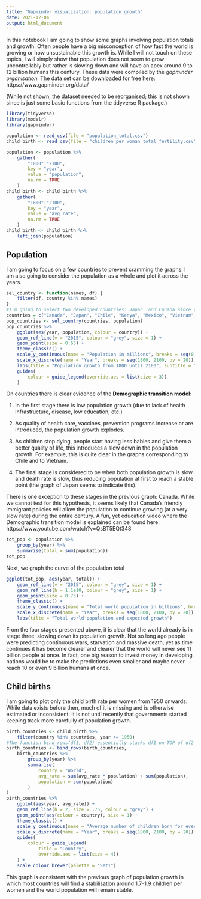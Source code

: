 ```yaml
---
title: "Gapminder visualisation: population growth"
date: 2021-12-04
output: html_document
---
```


In this notebook I am going to show some graphs involving population totals and growth. Often people have a big misconception of how fast the world is growing or how unsustainable this growth is. While I will not touch on these topics, I will simply show that population does not seem to grow uncontrollably but rather is slowing down and will have an apex around 9 to 12 billion humans this century. These data were compiled by the _gapminder organisation._ The data set can be downloaded for free here: https://www.gapminder.org/data/

(While not shown, the dataset needed to be reorganised; this is not shown since is just some basic functions from the tidyverse R package.)

```r
library(tidyverse)
library(modelr)
library(gapminder)

population <- read_csv(file = "population_total.csv")
child_birth <- read_csv(file = "children_per_woman_total_fertility.csv")

population <- population %>%
	gather(
		"1800":"2100",
		key = "year",
		value = "population",
		na.rm = TRUE
	)
child_birth <- child_birth %>%
	gather(
		"1800":"2100",
		key = "year",
		value = "avg_rate",
		na.rm = TRUE
	)
child_birth <- child_birth %>%
	left_join(population)
```


Population
-----------------------------------------------------------------
I am going to focus on a few countries to prevent cramming the graphs. I am also going to consider the population as a whole and plot it across the years.

```r
sel_country <- function(names, df) {
	filter(df, country %in% names)
}
#I'm going to select two developed countries: Japan  and Canada since their populations are fairly aged and young, resp. I also will select several other countries in the developing world.
countries = c("Canada", "Japan", "Chile", "Kenya", "Mexico", "Vietnam", "Ethiopia", "Congo")
pop_countries <- sel_country(countries, population)
pop_countries %>%
	ggplot(aes(year, population, colour = country)) +
	geom_ref_line(v = "2015", colour = "grey", size = 1) +
	geom_point(size = 0.65) +
	theme_classic() +
	scale_y_continuous(name = "Population in millions", breaks = seq(0, 3e8, by = 15e6), labels = seq(0, 300, by = 15)) +
	scale_x_discrete(name = "Year", breaks = seq(1800, 2100, by = 20)) +
	labs(title = "Population growth from 1800 until 2100", subtitle = "Expected growth from 2015 onwards") +
	guides(
		colour = guide_legend(override.aes = list(size = 3))
	)
```
On countries there is clear evidence of the **Demographic transition model:**

1. In the first stage there is low population growth (due to lack of health infrastructure, disease, low education, etc.)

2. As quality of health care, vaccines, prevention programs increase or are introduced, the population growth explodes.

3. As children stop dying, people start having less babies and give them a better quality of life, this introduces a slow down in the population growth. For example, this is quite clear in the graphs corresponding to Chile and to Vietnam.

4. The final stage is considered to be when both population growth is slow and death rate is slow, thus reducing population at first to reach a stable point (the graph of Japan seems to indicate this).

There is one exception to these stages in the previous graph: Canada. While we cannot test for this hypothesis, it seems likely that Canada's friendly immigrant policies will allow the population to continue growing (at a very slow rate) during the entire century. A fun, yet education video where the Demographic transition model is explained can be found here: https://www.youtube.com/watch?v=QsBT5EQt348


```r
tot_pop <- population %>%
	group_by(year) %>%
	summarise(total = sum(population))
tot_pop
```
Next, we graph the curve of the population total
```r
ggplot(tot_pop, aes(year, total)) +
	geom_ref_line(v = "2015", colour = "grey", size = 1) +
	geom_ref_line(h = 1.1e10, colour = "grey", size = 1) +
	geom_point(size = 0.75) +
	theme_classic() +
	scale_y_continuous(name = "Total world population in billions", breaks = seq(0, 1.2e10, by = 1e9), labels = seq(0, 12, by = 1)) +
	scale_x_discrete(name = "Year", breaks = seq(1800, 2100, by = 20)) +
	labs(tilte = "Total world population and expected growth")
```
From the four stages presented above, it is clear that the world already is in stage three: slowing down its population growth. Not so long ago people were predicting continuous wars, starvation and massive death, yet as time continues it has become clearer and clearer that the world will never see 11 billion people at once. In fact, one big reason to invest money in developing nations would be to make the predictions even smaller and maybe never reach 10 or even 9 billion humans at once.


Child births
------------------------------------------------------------------------------
I am going to plot only the child birth rate per women from 1950 onwards. While data exists before then, much of it is missing and is otherwise estimated or inconsistent. It is not until recently that governments started keeping track more carefully of population growth.

```r
birth_countries <- child_birth %>%
	filter(country %in% countries, year >= 1950)
#The function bind_rows(df1, df2) essentially stacks df1 on TOP of df2 using the same columns-names and introducing NA for values not found in either tibble. Inside the function call I am defining the tibble df2 as the country "World" which considers the average birth rate worldwide. Notice that due to different population sizes we simply cannot consider the mean of the averages.
birth_countries <- bind_rows(birth_countries,
	birth_countries %>%
		group_by(year) %>%
		summarise(
			country = "World",
			avg_rate = sum(avg_rate * population) / sum(population),
			population = sum(population)
		)
)
birth_countries %>%
	ggplot(aes(year, avg_rate)) +
	geom_ref_line(h = 2, size = .75, colour = "grey") +
	geom_point(aes(colour = country), size = 1) +
	theme_classic() +
	scale_y_continuous(name = "Average number of children born for every women") +
	scale_x_discrete(name = "Year", breaks = seq(1800, 2100, by = 20)) +
	guides(
		colour = guide_legend(
			title = "Country",
			override.aes = list(size = 4))
	) +
	scale_colour_brewer(palette = "Set1")
```

This graph is consistent with the previous graph of population growth in which most countries will find a stabilisation around 1.7-1.9 children per women and the world population will remain stable.
